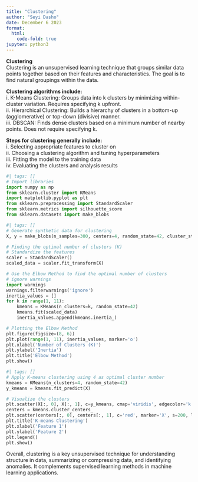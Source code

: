 ```yaml
---
title: "Clustering"
author: "Seyi Dasho"
date: December 6 2023
format:
  html:
    code-fold: true
jupyter: python3
---
```


**Clustering** <br>
Clustering is an unsupervised learning technique that groups similar data points together based on their features and characteristics. The goal is to find natural groupings within the data.<br>

**Clustering algorithms include:** <br>
i.	K-Means Clustering: Groups data into k clusters by minimizing within-cluster variation. Requires specifying k upfront.<br>
ii.	Hierarchical Clustering: Builds a hierarchy of clusters in a bottom-up (agglomerative) or top-down (divisive) manner.<br>
iii.	DBSCAN: Finds dense clusters based on a minimum number of nearby points. Does not require specifying k.<br>

**Steps for clustering generally include:** <br>
i.	Selecting appropriate features to cluster on <br>
ii.	Choosing a clustering algorithm and tuning hyperparameters <br>
iii.	Fitting the model to the training data <br>
iv.	Evaluating the clusters and analysis results <br>

```python
#| tags: []
# Import libraries
import numpy as np
from sklearn.cluster import KMeans
import matplotlib.pyplot as plt
from sklearn.preprocessing import StandardScaler
from sklearn.metrics import silhouette_score
from sklearn.datasets import make_blobs
```

```python
#| tags: []
# Generate synthetic data for clustering
X, y = make_blobs(n_samples=300, centers=4, random_state=42, cluster_std=0.60)

# Finding the optimal number of clusters (K)
# Standardize the features
scaler = StandardScaler()
scaled_data = scaler.fit_transform(X)

# Use the Elbow Method to find the optimal number of clusters
# ignore warnings
import warnings
warnings.filterwarnings('ignore')
inertia_values = []
for k in range(1, 11):
    kmeans = KMeans(n_clusters=k, random_state=42)
    kmeans.fit(scaled_data)
    inertia_values.append(kmeans.inertia_)

# Plotting the Elbow Method
plt.figure(figsize=(8, 6))
plt.plot(range(1, 11), inertia_values, marker='o')
plt.xlabel('Number of Clusters (K)')
plt.ylabel('Inertia')
plt.title('Elbow Method')
plt.show()
```

```python
#| tags: []
# Apply K-means clustering using 4 as optimal cluster number
kmeans = KMeans(n_clusters=4, random_state=42)
y_kmeans = kmeans.fit_predict(X)

# Visualize the clusters
plt.scatter(X[:, 0], X[:, 1], c=y_kmeans, cmap='viridis', edgecolor='k')
centers = kmeans.cluster_centers_
plt.scatter(centers[:, 0], centers[:, 1], c='red', marker='X', s=200, label='Cluster Centers')
plt.title('K-means Clustering')
plt.xlabel('Feature 1')
plt.ylabel('Feature 2')
plt.legend()
plt.show()
```

Overall, clustering is a key unsupervised technique for understanding structure in data, summarizing or compressing data, and identifying anomalies. It complements supervised learning methods in machine learning applications.


